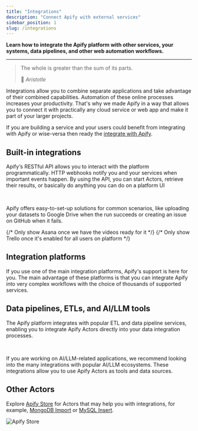 ```yaml
---
title: "Integrations"
description: "Connect Apify with external services"
sidebar_position: 1
slug: /integrations
---
```



**Learn how to integrate the Apify platform with other services, your systems, data pipelines, and other web automation workflows.**

---

> The whole is greater than the sum of its parts.
>
> 👴 _Aristotle_

Integrations allow you to combine separate applications and take advantage of their combined capabilities. Automation of these online processes increases your productivity. That's why we made Apify in a way that allows you to connect it with practically any cloud service or web app and make it part of your larger projects.

If you are building a service and your users could benefit from integrating with Apify or wise-versa then ready the [integrate with Apify](/platform/integrations/integrate-with-apify).

## Built-in integrations

Apify‘s RESTful API allows you to interact with the platform programmatically. HTTP webhooks notify you and your services when important events happen. By using the API, you can start Actors, retrieve their results, or basically do anything you can do on a platform UI

<CardGrid>
    <Card
        title="API"
        desc="Control the Apify platform programmatically from your code."
        to="/platform/integrations/api"
        smallImage
    />
    <Card
        title="Actors and tasks"
        desc="Trigger other Actors or tasks when your Actor run fails or succeeds."
        to="/platform/integrations/actors"
        smallImage
    />
    <Card
        title="Webhooks"
        desc="Trigger external events when your Actor run fails or succeeds."
        to="/platform/integrations/webhooks"
        smallImage
    />
</CardGrid>
<br />

Apify offers easy-to-set-up solutions for common scenarios, like uploading your datasets to Google Drive when the run succeeds or creating an issue on GitHub when it fails.

<CardGrid>
    <Card
        title="Slack"
        to="/platform/integrations/slack"
        imageUrl="/img/platform/integrations/slack.svg"
        smallImage
    />
    <Card
        title="Google Drive"
        to="/platform/integrations/drive"
        imageUrl="/img/platform/integrations/drive.svg"
        smallImage
    />
    <Card
        title="Gmail"
        to="/platform/integrations/gmail"
        imageUrl="/img/platform/integrations/gmail.svg"
        smallImage
    />
    <Card
        title="GitHub"
        to="/platform/integrations/github"
        imageUrl="/img/platform/integrations/github.svg"
        imageUrlDarkTheme="/img/platform/integrations/github-white.svg"
        smallImage
    />
    <Card
        title="Airtable"
        to="/platform/integrations/airtable"
        imageUrl="/img/platform/integrations/airtable.svg"
        smallImage
    />
    {/* Only show Asana once we have the videos ready for it
    <Card
        title="Asana"
        to="/"
        imageUrl="/img/platform/integrations/asana.svg"
        smallImage
    />
    */}
    {/* Only show Trello once it's enabled for all users on platform
    <Card
        title="Trello"
        to="/"
        imageUrl="/img/platform/integrations/trello.svg"
        smallImage
    />
    */}
</CardGrid>

## Integration platforms

If you use one of the main integration platforms, Apify's support is here for you. The main advantage of these platforms is that you can integrate Apify into very complex workflows with the choice of thousands of supported services.

<CardGrid>
    <Card
        title="Make"
        to="/platform/integrations/make"
        imageUrl="/img/platform/integrations/make.svg"
        smallImage
    />
    <Card
        title="Gumloop"
        to="/platform/integrations/gumloop"
        imageUrl="/img/platform/integrations/gumloop.svg"
        smallImage
    />
    <Card
        title="Zapier"
        to="/platform/integrations/zapier"
        imageUrl="/img/platform/integrations/zapier.svg"
        smallImage
    />
    <Card
        title="Telegram (via Zapier)"
        to="/platform/integrations/telegram"
        imageUrl="/img/platform/integrations/telegram.svg"
        smallImage
    />
    <Card
        title="n8n"
        to="/platform/integrations/n8n"
        imageUrl="/img/platform/integrations/n8n.svg"
        smallImage
    />
    <Card
        title="IFTTT"
        to="/platform/integrations/ifttt"
        imageUrl="/img/platform/integrations/ifttt.svg"
        smallImage
    />
</CardGrid>

## Data pipelines, ETLs, and AI/LLM tools

The Apify platform integrates with popular ETL and data pipeline services, enabling you to integrate Apify Actors directly into your data integration processes.

<CardGrid>
    <Card
        title="Keboola"
        to="/platform/integrations/keboola"
        imageUrl="/img/platform/integrations/keboola.svg"
        smallImage
    />
    <Card
        title="Airbyte"
        to="https://docs.airbyte.com/integrations/sources/apify-dataset"
        imageUrl="/img/platform/integrations/airbyte.svg"
        smallImage
    />
</CardGrid>
<br />

If you are working on AI/LLM-related applications, we recommend looking into the many integrations with popular AI/LLM ecosystems.
These integrations allow you to use Apify Actors as tools and data sources.

<CardGrid>
    <Card
        title="CrewAI"
        to="/platform/integrations/crewai"
        imageUrl="/img/platform/integrations/crewai.png"
        smallImage
    />
    <Card
        title="LangGraph"
        to="/platform/integrations/langgraph"
        imageUrl="/img/platform/integrations/langgraph.png"
        smallImage
    />
    <Card
        title="Mastra"
        to="/platform/integrations/mastra"
        imageUrl="/img/platform/integrations/mastra.png"
        smallImage
    />
    <Card
        title="Lindy"
        to="/platform/integrations/lindy"
        imageUrl="/img/platform/integrations/lindy.png"
        smallImage
    />
    <Card
        title="Langflow"
        to="/platform/integrations/langflow"
        imageUrl="/img/platform/integrations/langflow.png"
        smallImage
    />
    <Card
        title="Flowise"
        to="/platform/integrations/flowise"
        imageUrl="/img/platform/integrations/flowise.png"
        smallImage
    />
    <Card
        title="LangChain"
        to="/platform/integrations/langchain"
        imageUrl="/img/platform/integrations/langchain.png"
        smallImage
    />
    <Card
        title="LlamaIndex"
        to="/platform/integrations/llama-index"
        imageUrl="/img/platform/integrations/llamaindex.jpeg"
        smallImage
    />
    <Card
        title="Haystack"
        to="/platform/integrations/haystack"
        imageUrl="/img/platform/integrations/haystack.png"
        smallImage
    />
    <Card
        title="Pinecone"
        to="/platform/integrations/pinecone"
        imageUrl="/img/platform/integrations/pinecone.svg"
        smallImage
    />
    <Card
        title="Qdrant"
        to="/platform/integrations/qdrant"
        imageUrl="/img/platform/integrations/qdrant.svg"
        smallImage
    />
    <Card
        title="Milvus"
        to="/platform/integrations/milvus"
        imageUrl="/img/platform/integrations/milvus.svg"
        smallImage
    />
    <Card
        title="MCP"
        to="/platform/integrations/mcp"
        imageUrl="/img/platform/integrations/mcp-logo.png"
        imageUrlDarkTheme="/img/platform/integrations/mcp-logo-white.png"
        smallImage
    />
    <Card
        title="AWS Bedrock"
        to="/platform/integrations/aws_bedrock"
        imageUrl="/img/platform/integrations/aws-bedrock.png"
        smallImage
    />
    <Card
        title="OpenAI Assistants"
        to="/platform/integrations/openai-assistants"
        imageUrl="/img/platform/integrations/openai.svg"
        imageUrlDarkTheme="/img/platform/integrations/openai-white.svg"
        smallImage
    />
</CardGrid>

## Other Actors

Explore [Apify Store](https://apify.com/store) for Actors that may help you with integrations, for example, [MongoDB Import](https://apify.com/drobnikj/mongodb-import) or [MySQL Insert](https://apify.com/petr_cermak/mysql-insert).

![Apify Store](./images/apify-store.webp)
